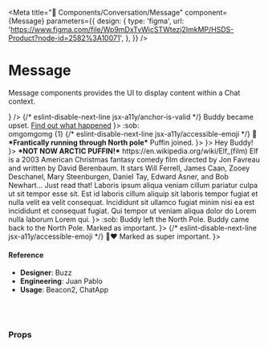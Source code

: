
<Meta
  title="🧬 Components/Conversation/Message"
  component={Message}
  parameters={{
    design: {
      type: 'figma',
      url:
        'https://www.figma.com/file/Wp9mDxTvWicSTWtezj2ImkMP/HSDS-Product?node-id=2582%3A10071',
    },
  }}
/>

# Message

Message components provides the UI to display content within a Chat context.

<Preview>
  <Story name="Message">
    <div>
      <Message from avatar={<Avatar name="Arctic Puffin" />} />
      <Message to>
        <Message.Action read timestamp="9:41am">
          {/* eslint-disable-next-line jsx-a11y/anchor-is-valid */}
          Buddy became upset. <a href="#">Find out what happened</a>
        </Message.Action>
      </Message>
      <Message to avatar={<Avatar name="Buddy" />}>
        <Message.Chat read timestamp="9:41am">
          :sob:
          <br />
          omgomgomg
          {1}
        </Message.Chat>
        {/* eslint-disable-next-line jsx-a11y/accessible-emoji */}
        <Message.Chat read timestamp="9:41am" metaPosition="top">
          🚀
        </Message.Chat>
        <Message.Chat read timestamp="9:41am">
          <strong>*Frantically running through North pole*</strong>
        </Message.Chat>
      </Message>
      <Message from>
        <Message.Action read timestamp="9:41am">
          Puffin joined.
        </Message.Action>
      </Message>
      <Message from avatar={<Avatar name="Arctic Puffin" />}>
        <Message.Chat read timestamp="9:41am" body="🙂" />
        <Message.Chat read timestamp="9:41am" body="Hello World" />
      </Message>
      <Message from avatar={<Avatar name="Arctic Puffin" />}>
        <Message.Chat read timestamp="9:41am">
          Hey Buddy!
        </Message.Chat>
        <Message.Media
          imageUrl="https://img.buzzfeed.com/buzzfeed-static/static/2014-12/5/11/enhanced/webdr06/longform-original-7538-1417798667-22.jpg?downsize=715:*&output-format=auto&output-quality=auto"
          caption="image.jpg"
          timestamp="9:41am"
          read
        />
      </Message>
      <Message to avatar={<Avatar name="Buddy" />}>
        <Message.Chat read timestamp="9:41am">
          <strong>*NOT NOW ARCTIC PUFFIN!*</strong>
        </Message.Chat>
        <Message.Chat read timestamp="9:41am">
          <Link href="https://en.wikipedia.org/wiki/Elf_(film)">
            https://en.wikipedia.org/wiki/Elf_(film)
          </Link>
        </Message.Chat>
        <Message.Content>
          <PreviewCard
            href="https://en.wikipedia.org/wiki/Elf_(film)"
            title="Wikipedia: Elf (film)"
            target="_blank"
          >
            Elf is a 2003 American Christmas fantasy comedy film directed by Jon
            Favreau and written by David Berenbaum. It stars Will Ferrell, James
            Caan, Zooey Deschanel, Mary Steenburgen, Daniel Tay, Edward Asner,
            and Bob Newhart...
          </PreviewCard>
          <Message.Chat read timestamp="9:41am" body="🙃" />
        </Message.Content>
        <Message.Chat read timestamp="9:41am">
          Just read that!
        </Message.Chat>
        <Message.Chat read timestamp="9:41am">
          Laboris ipsum aliqua veniam cillum pariatur culpa ut sit tempor esse
          sit. Est id laboris cillum aliquip sit laboris tempor fugiat et nulla
          velit ea velit consequat. Incididunt sit ullamco fugiat minim nisi ea
          est incididunt et consequat fugiat. Qui tempor ut veniam aliqua dolor
          do Lorem nulla laborum Lorem qui.
        </Message.Chat>
      </Message>
      <Message from avatar={<Avatar name="Arctic Puffin" />}>
        <Message.Chat read timestamp="9:41am">
          :sob:
        </Message.Chat>
      </Message>
      <Message to>
        <Message.Action read timestamp="9:41am">
          Buddy left the North Pole.
        </Message.Action>
      </Message>
      <Message to>
        <Message.Action read timestamp="9:41am">
          Buddy came back to the North Pole.
        </Message.Action>
      </Message>
      <Message to>
        <Message.Action read timestamp="9:41am">
          Marked as important.
        </Message.Action>
      </Message>
      <Message to avatar={<Avatar name="Buddy" />}>
        <Message.Chat
          isNote
          read
          timestamp="9:41am"
          body="Note: <em>SAAAAAAANTAAAAAAAA!</em> www.helpscout.com"
        />
        {/* eslint-disable-next-line jsx-a11y/accessible-emoji */}
        <Message.Chat
          read
          timestamp="9:41am"
          caption="Caption before the bubble"
          metaPosition="top"
        >
          🦄❤️
        </Message.Chat>
      </Message>
      <Message to>
        <Message.Action read timestamp="9:41am">
          Marked as super important.
        </Message.Action>
      </Message>
      <Message from avatar={<Avatar name="Arctic Puffin" />}>
        <Message.Chat typing />
      </Message>
    </div>
  </Story>
</Preview>

#### Reference

- **Designer**: Buzz
- **Engineering**: Juan Pablo
- **Usage**: Beacon2, ChatApp

<br />
<br />

### Props

<Props of={Message} />
